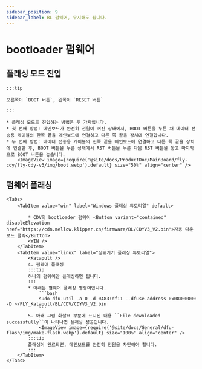 ```yaml
---
sidebar_position: 9
sidebar_label: BL 펌웨어, 무시해도 됩니다.
---
```



# bootloader 펌웨어

## 플래싱 모드 진입

    :::tip
 
    오른쪽이 `BOOT 버튼`, 왼쪽이 `RESET 버튼`

    :::

    * 플래싱 모드로 진입하는 방법은 두 가지입니다.
    * 첫 번째 방법: 메인보드가 완전히 전원이 꺼진 상태에서, BOOT 버튼을 누른 채 데이터 전송용 케이블의 한쪽 끝을 메인보드에 연결하고 다른 쪽 끝을 장치에 연결합니다.
    * 두 번째 방법: 데이터 전송용 케이블의 한쪽 끝을 메인보드에 연결하고 다른 쪽 끝을 장치에 연결한 후, BOOT 버튼을 누른 상태에서 RST 버튼을 누른 다음 RST 버튼을 놓고 마지막으로 BOOT 버튼을 놓습니다.
        <ImageView image={require('@site/docs/ProductDoc/MainBoard/fly-cdy/fly-cdy-v3/img/boot.webp').default} size="50%" align="center" />

## 펌웨어 플래싱
    <Tabs>
        <TabItem value="win" label="Windows 플래싱 튜토리얼" default>

            * CDV의 bootloader 펌웨어 <Button variant="contained" disableElevation href="https://cdn.mellow.klipper.cn/firmware/BL/CDYV3_V2.bin">자동 다운로드 클릭</Button>
            <WIN />
        </TabItem>
        <TabItem value="linux" label="상위기기 플래싱 튜토리얼">
            <Katapult />
            4. 펌웨어 플래싱
            :::tip
            하나의 펌웨어만 플래싱하면 됩니다.
            :::
            * 아래는 펌웨어 플래싱 명령어입니다.
                ```bash
                sudo dfu-util -a 0 -d 0483:df11 --dfuse-address 0x08000000 -D ~/FLY_Katapult/BL/CDV/CDYV3_V2.bin
                ```
            5. 아래 그림 화살표 부분에 표시된 내용 ``File downloaded successfully``이 나타나면 플래싱 성공입니다.
                <ImageView image={require('@site/docs/General/dfu-flash/img/make-flash.webp').default} size="100%" align="center" />
            :::tip
            플래싱이 완료되면, 메인보드를 완전히 전원을 차단해야 합니다.
            :::
        </TabItem>
    </Tabs>